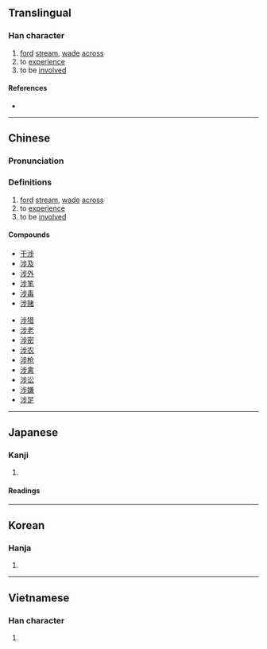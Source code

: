 {{character info/new}}
{{also|渉}}
==Translingual==

===Han character===
{{Han char|rn=85|rad=水|as=07|sn=10|four=31129|canj=EYLH|ids=⿰氵步}}

# [[ford]] [[stream]], [[wade]] [[across]]
# to [[experience]]
# to be [[involved]]

====References====
* {{Han ref|kx=0626.130|dkj=17530|dj=1028.020|hdz=31621.020|uh=6D89|ud=28041|bh=AF41|bd=44865}}

----

==Chinese==
{{zh-forms}}

===Pronunciation===
{{zh-pron
|m=shè
|c=sip3
|h=pfs=
|md=
|mn=sia̍p
|w=
|mc=y
|oc=y
|cat=v
}}

===Definitions===
{{zh-hanzi}}

# [[ford]] [[stream]], [[wade]] [[across]]
# to [[experience]]
# to be [[involved]]

====Compounds====
{{top2}}
* [[干涉]]
* [[涉及]]
* [[涉外]]
* [[涉笔]]
* [[涉毒]]
* [[涉赌]]
{{mid2}}
* [[涉猎]]
* [[涉老]]
* [[涉密]]
* [[涉农]]
* [[涉枪]]
* [[涉禽]]
* [[涉讼]]
* [[涉嫌]]
* [[涉足]]
{{bottom}}

----

==Japanese==
{{ja-kanji forms|渉|涉}}

===Kanji===
{{ja-kanji|grade=|rs=水07|shin=渉}}

# {{defn|lang=ja|sort=水07}}

====Readings====
{{ja-readings
|goon=じょう<ぜふ, ちょう<てふ
|kanon=しょう<せふ, ちょう<てふ
|kun=わた-る, かかわる
}}

----

==Korean==

===Hanja===
{{ko-hanja|hangeul=섭|eumhun=|rv=seop|mr=sŏp|y=sep}}

# {{defn|lang=ko|sort=水07}}

----

==Vietnamese==

===Han character===
{{vi-readings|rs=水07| hanviet = thiệp}}

# {{defn|lang=vi|sort=水07}}